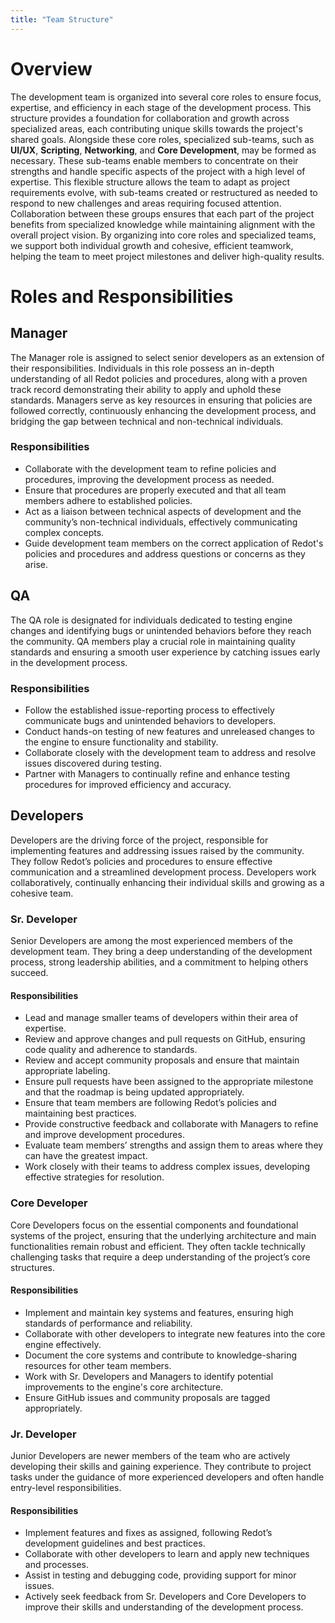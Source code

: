```yaml
---
title: "Team Structure"
---
```


# Overview
The development team is organized into several core roles to ensure focus, expertise, and efficiency in each stage of the development process. This structure provides a foundation for collaboration and growth across specialized areas, each contributing unique skills towards the project's shared goals.
Alongside these core roles, specialized sub-teams, such as **UI/UX**, **Scripting**, **Networking**, and **Core Development**, may be formed as necessary. These sub-teams enable members to concentrate on their strengths and handle specific aspects of the project with a high level of expertise.
This flexible structure allows the team to adapt as project requirements evolve, with sub-teams created or restructured as needed to respond to new challenges and areas requiring focused attention. Collaboration between these groups ensures that each part of the project benefits from specialized knowledge while maintaining alignment with the overall project vision.
By organizing into core roles and specialized teams, we support both individual growth and cohesive, efficient teamwork, helping the team to meet project milestones and deliver high-quality results.

# Roles and Responsibilities

## Manager
The  Manager role is assigned to select senior developers as an extension of their responsibilities. Individuals in this role possess an in-depth understanding of all Redot policies and procedures, along with a proven track record demonstrating their ability to apply and uphold these standards.  Managers serve as key resources in ensuring that policies are followed correctly, continuously enhancing the development process, and bridging the gap between technical and non-technical individuals.

### Responsibilities
* Collaborate with the development team to refine policies and procedures, improving the development process as needed.
* Ensure that procedures are properly executed and that all team members adhere to established policies.
* Act as a liaison between technical aspects of development and the community’s non-technical individuals, effectively communicating complex concepts.
* Guide development team members on the correct application of Redot's policies and procedures and address questions or concerns as they arise.


## QA
The  QA role is designated for individuals dedicated to testing engine changes and identifying bugs or unintended behaviors before they reach the community.  QA members play a crucial role in maintaining quality standards and ensuring a smooth user experience by catching issues early in the development process.

### Responsibilities
* Follow the established issue-reporting process to effectively communicate bugs and unintended behaviors to developers.
* Conduct hands-on testing of new features and unreleased changes to the engine to ensure functionality and stability.
* Collaborate closely with the development team to address and resolve issues discovered during testing.
* Partner with  Managers to continually refine and enhance testing procedures for improved efficiency and accuracy.

## Developers
Developers are the driving force of the project, responsible for implementing features and addressing issues raised by the community. They follow Redot’s policies and procedures to ensure effective communication and a streamlined development process. Developers work collaboratively, continually enhancing their individual skills and growing as a cohesive team.

### Sr. Developer
Senior Developers are among the most experienced members of the development team. They bring a deep understanding of the development process, strong leadership abilities, and a commitment to helping others succeed.

#### Responsibilities
* Lead and manage smaller teams of developers within their area of expertise.
* Review and approve changes and pull requests on GitHub, ensuring code quality and adherence to standards.
* Review and accept community proposals and ensure that maintain appropriate labeling.
* Ensure pull requests have been assigned to the appropriate milestone and that the roadmap is being updated appropriately.
* Ensure that team members are following Redot’s policies and maintaining best practices.
* Provide constructive feedback and collaborate with  Managers to refine and improve development procedures.
* Evaluate team members’ strengths and assign them to areas where they can have the greatest impact.
* Work closely with their teams to address complex issues, developing effective strategies for resolution.

### Core Developer
Core Developers focus on the essential components and foundational systems of the project, ensuring that the underlying architecture and main functionalities remain robust and efficient. They often tackle technically challenging tasks that require a deep understanding of the project’s core structures.

#### Responsibilities
* Implement and maintain key systems and features, ensuring high standards of performance and reliability.
* Collaborate with other developers to integrate new features into the core engine effectively.
* Document the core systems and contribute to knowledge-sharing resources for other team members.
* Work with Sr. Developers and  Managers to identify potential improvements to the engine's core architecture.
* Ensure GitHub issues and community proposals are tagged appropriately.

### Jr. Developer
Junior Developers are newer members of the team who are actively developing their skills and gaining experience. They contribute to project tasks under the guidance of more experienced developers and often handle entry-level responsibilities.

#### Responsibilities
* Implement features and fixes as assigned, following Redot’s development guidelines and best practices.
* Collaborate with other developers to learn and apply new techniques and processes.
* Assist in testing and debugging code, providing support for minor issues.
* Actively seek feedback from Sr. Developers and Core Developers to improve their skills and understanding of the development process.

